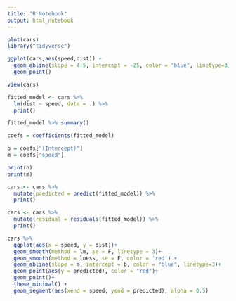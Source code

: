 ---
title: "R Notebook"
output: html_notebook
---


```{r}
plot(cars)
library("tidyverse")
```
```{r}
ggplot(cars,aes(speed,dist)) + 
  geom_abline(slope = 4.5, intercept = -25, color = "blue", linetype=3)+
  geom_point()

view(cars)
```

```{r}
fitted_model <- cars %>% 
  lm(dist ~ speed, data = .) %>% 
  print()
```
```{r}
fitted_model %>% summary()

coefs = coefficients(fitted_model)

b = coefs["(Intercept)"]
m = coefs["speed"]

print(b)
print(m)
```


```{r}
cars <- cars %>% 
  mutate(predicted = predict(fitted_model)) %>% 
  print()
```
```{r}
cars <- cars %>% 
  mutate(residual = residuals(fitted_model)) %>% 
  print()
```


```{r}
cars %>% 
  ggplot(aes(x = speed, y = dist))+
  geom_smooth(method = lm, se = F, linetype = 3)+
  geom_smooth(method = loess, se = F, color = 'red') +
  geom_abline(slope = m, intercept = b, color = "blue", linetype=3)+
  geom_point(aes(y = predicted), color = "red")+
  geom_point()+
  theme_minimal() +
  geom_segment(aes(xend = speed, yend = predicted), alpha = 0.5) 
```


